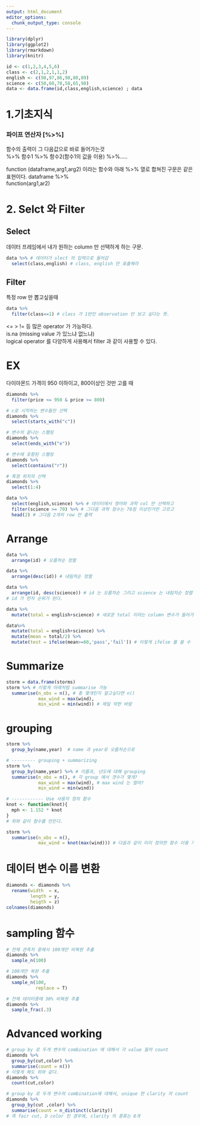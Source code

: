 ```yaml
---
output: html_document
editor_options: 
  chunk_output_type: console
---
```


```r
library(dplyr)
library(ggplot2)
library(rmarkdown)
library(knitr)
```

```r
id <- c(1,2,3,4,5,6)
class <- c(2,1,2,1,1,2)
english <- c(98,97,86,98,80,89)
science <- c(50,60,78,58,65,98)
data <- data.frame(id,class,english,science) ; data
```
# 1.기초지식
### 파이프 연산자 [%>%]
함수의 출력이 그 다음값으로 바로 들어가는것  
%>% 함수1 %>% 함수2(함수1의 값을 이용) %>%.....  

function (dataframe,arg1,arg2) 이라는 함수와 아래 %>% 열로 합쳐진 구문은 같은 표현이다.
dataframe %>%  
function(arg1,ar2)  

# 2. Selct 와 Filter

## Select 
데이터 프레임에서 내가 원하는 column 만 선택하게 하는 구문. 
```r
data %>% # 데이터가 slect 의 입력으로 들어감
  select(class,english) # class, english 만 표출해라
```

## Filter
특정 row 만 뽑고싶을때
```r
data %>%
  filter(class==1) # class 가 1반인 observation 만 보고 싶다는 뜻.
```
<= > != 등 많은 operator 가 가능하다.   
is.na (missing value 가 있느냐 없느냐)   
logical operator 를 다양하게 사용해서 filter 과 같이 사용할 수 있다.   


# EX
다이아몬드 가격이 950 이하이고, 800이상인 것만 고를 때
```r
diamonds %>%
  filter(price <= 950 & price >= 800)
```

```r
# c로 시작하는 변수들만 선택
diamonds %>%
  select(starts_with("c"))

# 변수의 끝나는 스펠링
diamonds %>%
  select(ends_with("e"))

# 변수에 포함된 스펠링 
diamonds %>%
  select(contains("r"))

# 특정 위치의 선택
diamonds %>%
  select(1:4)

data %>%
  select(english,science) %>% # 데이터에서 영어와 과학 col 만 선택하고
  filter(science >= 70) %>% # 그다음 과학 점수는 70점 이상인거만 고르고
  head(2) # 그다음 2개의 row 만 출력
```

# Arrange
```r
data %>%
  arrange(id) # 오름차순 정렬

data %>%
  arrange(desc(id)) # 내림차순 정렬

data %>%
  arrange(id, desc(science)) # id 는 오름차순 그리고 science 는 내림차순 정렬
# id 가 먼저 순위가 된다. 

data %>%
  mutate(total = english+science) # 새로운 total 이라는 column 변수가 들어가게 된다.

data%>%
  mutate(total = english+science) %>%
  mutate(mean = total/2) %>%
  mutate(test = ifelse(mean>=60,'pass','fail')) # 이렇게 ifelse 를 쓸 수 있음
```

# Summarize
```R
storm = data.frame(storms)
storm %>% # 이렇게 아래처럼 summarise 가능
  summarise(n_obs = n(), # 총 몇개인지 알고싶다면 n()
            max_wind = max(wind),
            min_wind = min(wind)) # 제일 약한 바람
```


# grouping 
```R
storm %>%
  group_by(name,year)  # name 과 year로 오름차순으로 

# --------- grouping + summarizing
storm %>%
  group_by(name,year) %>% # 이름과, 년도에 대해 grouping
  summarise(n_obs = n(), # 각 group 에서 갯수가 몇개?
            max_wind = max(wind), # max wind 는 얼마?
            min_wind = min(wind)) 
```

```R
# ------------ Use 사용자 정의 함수
knot <- function(knot){
  mph <- 1.152 * knot
}
# 위와 같이 함수를 만든다.

storm %>%
  summarise(n_obs = n(),
            max_wind = knot(max(wind))) # 다음과 같이 미리 정의한 함수 이용 가능
```

# 데이터 변수 이름 변환
```R
diamonds <- diamonds %>%
  rename(width  = x,
         length = y,
         heigth = z)
colnames(diamonds)
```

# sampling 함수
```R
# 전체 관측치 중에서 100개만 비복원 추출
diamonds %>%
  sample_n(100)

# 100개만 복원 추출
diamonds %>%
  sample_n(100,
           replace = T)

# 전체 데이터중에 30% 비복원 추출
diamonds %>%
  sample_frac(.3)

```

# Advanced working
```R
# group by 로 두개 변수의 combination 에 대해서 각 value 들의 count
diamonds %>% 
  group_by(cut,color) %>%
  summarise(count = n())
# 이렇게 해도 위와 같다.
diamonds %>%
  count(cut,color) 

# group by 로 두개 변수의 combination에 대해서, unique 한 clarity 의 count
diamonds %>% 
  group_by(cut ,color) %>%
  summarise(count = n_distinct(clarity))
# 즉 fair cut, D color 인 경우에, clarity 의 종류는 8개
```


